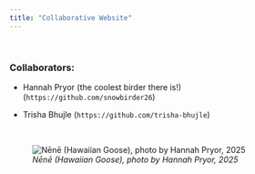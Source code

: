 ```yaml
---
title: "Collaborative Website"
---
```


<br>

### Collaborators:

-   Hannah Pryor (the coolest birder there is!) (`https://github.com/snowbirder26`)

-   Trisha Bhujle (`https://github.com/trisha-bhujle`)

<br>

![*Nēnē (Hawaiian Goose), photo by Hannah Pryor, 2025*](images/nene_hawaii.JPG)

<br>
